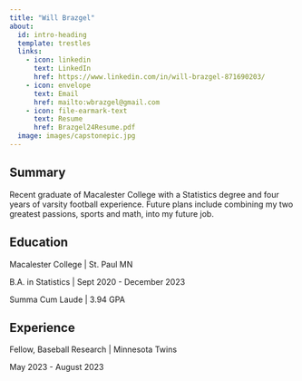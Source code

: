 ```yaml
---
title: "Will Brazgel"
about:
  id: intro-heading
  template: trestles
  links:
    - icon: linkedin 
      text: LinkedIn
      href: https://www.linkedin.com/in/will-brazgel-871690203/
    - icon: envelope 
      text: Email
      href: mailto:wbrazgel@gmail.com
    - icon: file-earmark-text
      text: Resume
      href: Brazgel24Resume.pdf
  image: images/capstonepic.jpg
---
```


## Summary

Recent graduate of Macalester College with a Statistics degree and four years of varsity football experience. Future plans include combining my two greatest passions, sports and math, into my future job.

## Education

Macalester College | St. Paul MN

B.A. in Statistics | Sept 2020 - December 2023

Summa Cum Laude | 3.94 GPA

## Experience

Fellow, Baseball Research | Minnesota Twins

May 2023 - August 2023

